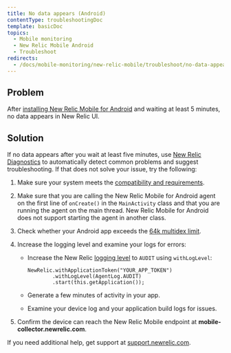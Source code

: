 ```yaml
---
title: No data appears (Android)
contentType: troubleshootingDoc
template: basicDoc
topics:
  - Mobile monitoring
  - New Relic Mobile Android
  - Troubleshoot
redirects:
  - /docs/mobile-monitoring/new-relic-mobile/troubleshoot/no-data-appears-android
---
```


## Problem

After [installing New Relic Mobile for Android](/docs/mobile-monitoring/new-relic-mobile-android/install-configure/install-android-apps-gradle-android-studio) and waiting at least 5 minutes, no data appears in New Relic UI.

## Solution

If no data appears after you wait at least five minutes, use [New Relic Diagnostics](/docs/agents/manage-apm-agents/troubleshooting/new-relic-diagnostics) to automatically detect common problems and suggest troubleshooting. If that does not solve your issue, try the following:

1. Make sure your system meets the [compatibility and requirements](/docs/mobile-monitoring/new-relic-mobile-android/get-started/new-relic-android-compatibility-requirements).
2. Make sure that you are calling the New Relic Mobile for Android agent on the first line of `onCreate()` in the `MainActivity` class and that you are running the agent on the main thread. New Relic Mobile for Android does not support starting the agent in another class.
3. Check whether your Android app exceeds the [64k multidex limit](/docs/mobile-monitoring/new-relic-mobile-android/troubleshoot/android-app-exceeds-64k-multidex-limit).
4. Increase the logging level and examine your logs for errors:

   * Increase the New Relic [logging level](/docs/mobile-monitoring/new-relic-mobile-android/api-guides/android-agent-configuration-feature-flags#log-level) to `AUDIT` using `withLogLevel`:

     ```
     NewRelic.withApplicationToken("YOUR_APP_TOKEN")
             .withLogLevel(AgentLog.AUDIT)
             .start(this.getApplication());
     ```
   * Generate a few minutes of activity in your app.
   * Examine your device log and your application build logs for issues.
5. Confirm the device can reach the New Relic Mobile endpoint at **mobile-collector.newrelic.com**.

If you need additional help, get support at [support.newrelic.com](https://support.newrelic.com).
